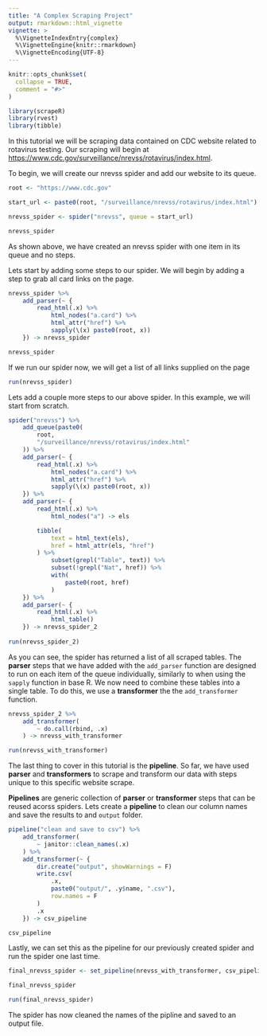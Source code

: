 ```yaml
---
title: "A Complex Scraping Project"
output: rmarkdown::html_vignette
vignette: >
  %\VignetteIndexEntry{complex}
  %\VignetteEngine{knitr::rmarkdown}
  %\VignetteEncoding{UTF-8}
---
```


```r
knitr::opts_chunk$set(
  collapse = TRUE,
  comment = "#>"
)
```

```r
library(scrapeR)
library(rvest)
library(tibble)
```

In this tutorial we will be scraping data contained on CDC website related to rotavirus testing.
Our scraping will begin at [https://www.cdc.gov/surveillance/nrevss/rotavirus/index.html](https://www.cdc.gov/surveillance/nrevss/rotavirus/index.html).

To begin, we will create our nrevss spider and add our website to its queue.

```r
root <- "https://www.cdc.gov"

start_url <- paste0(root, "/surveillance/nrevss/rotavirus/index.html")

nrevss_spider <- spider("nrevss", queue = start_url)

nrevss_spider
```

As shown above, we have created an nrevss spider with one item in its queue and no steps.

Lets start by adding some steps to our spider.
We will begin by adding a step to grab all card links on the page.

```r
nrevss_spider %>%
    add_parser(~ {
        read_html(.x) %>%
            html_nodes("a.card") %>%
            html_attr("href") %>%
            sapply(\(x) paste0(root, x))
    }) -> nrevss_spider

nrevss_spider
```

If we run our spider now, we will get a list of all links supplied on the page

```r
run(nrevss_spider)
```

Lets add a couple more steps to our above spider.
In this example, we will start from scratch.

```r
spider("nrevss") %>%
    add_queue(paste0(
        root,
        "/surveillance/nrevss/rotavirus/index.html"
    )) %>%
    add_parser(~ {
        read_html(.x) %>%
            html_nodes("a.card") %>%
            html_attr("href") %>%
            sapply(\(x) paste0(root, x))
    }) %>%
    add_parser(~ {
        read_html(.x) %>%
            html_nodes("a") -> els

        tibble(
            text = html_text(els),
            href = html_attr(els, "href")
        ) %>%
            subset(grepl("Table", text)) %>%
            subset(!grepl("Nat", href)) %>%
            with(
                paste0(root, href)
            )
    }) %>%
    add_parser(~ {
        read_html(.x) %>%
            html_table()
    }) -> nrevss_spider_2
    
run(nrevss_spider_2)
```

As you can see, the spider has returned a list of all scraped tables.
The **parser** steps that we have added with the `add_parser` function are designed to 
run on each item of the queue individually, similarly to when using the `sapply` function in base R.
We now need to combine these tables into a single table. To do this, we use a **transformer** the the 
`add_transformer` function.

```r
nrevss_spider_2 %>%
    add_transformer(
        ~ do.call(rbind, .x)
    ) -> nrevss_with_transformer

run(nrevss_with_transformer)
```

The last thing to cover in this tutorial is the **pipeline**.
So far, we have used **parser** and **transformers** to scrape and transform
our data with steps unique to this specific website scrape.

**Pipelines** are generic collection of **parser** or **transformer** steps that
can be reused acorss spiders. Lets create a **pipeline** to clean our column names and 
save the results to and `output` folder.

```r
pipeline("clean and save to csv") %>%
    add_transformer(
        ~ janitor::clean_names(.x)
    ) %>%
    add_transformer(~ {
        dir.create("output", showWarnings = F)
        write.csv(
            .x,
            paste0("output/", .y$name, ".csv"),
            row.names = F
        )
        .x
    }) -> csv_pipeline

csv_pipeline
```

Lastly, we can set this as the pipeline for our previously created spider and run the spider one last time.

```r
final_nrevss_spider <- set_pipeline(nrevss_with_transformer, csv_pipeline) 

final_nrevss_spider
```

```r
run(final_nrevss_spider)
```

The spider has now cleaned the names of the pipline and saved to an output file.